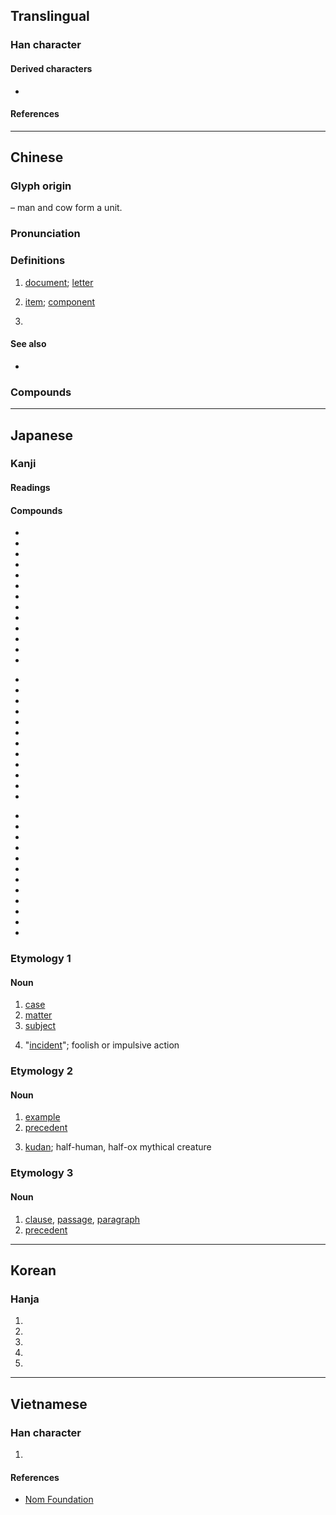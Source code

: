 {{also|仵|仟|任|伴}}
{{character info}}
==Translingual==
{{stroke order|strokes=6}}

===Han character===
{{Han char|rn=9|rad=人|as=04|sn=6|four=25200|canj=OHQ|ids=⿰亻牛}}

====Derived characters====
* {{l|mul|[[𠲟]], [[𣴓]], [[𤞗]], [[𪁃]], [[𪜓]], [[𡋚]]}}

====References====
{{Han ref|kx=0094.180|dkj=00410|dj=0200.090|hdz=10122.030|uh=4EF6}}

----

==Chinese==
{{zh-forms}}

===Glyph origin===
{{Han etym}}
{{Han compound|人|alt1=亻|t1=man|牛|t2=cow|ls=ic}} – man and cow form a unit.

===Pronunciation===
{{zh-pron
|m=jiàn
|ma=Zh-jiàn.ogg
|m-s=jian4
|c=gin6
|c-t=gen5
|g=qien5
|h=pfs=khien;gd=kian4
|j=jie3
|mb=gīng
|md=giông
|mn=qz:kiǎⁿ/tw,xm,zz:kiāⁿ/qz:kiǎn/tw,xm,zz:kiān
|mn_note=kiǎⁿ/kiāⁿ - vernacular; kiǎn/kiān - literary
|mn-t=gian6
|w=2ji
|x=jienn4/jienn5
|mc=y
|oc=y
|cat=n,cls
}}

===Definitions===
{{zh-hanzi}}

# [[document]]; [[letter]]
#: {{zh-x|文件|document, file}}
#: {{zh-x|郵件|mail}}
#: {{zh-x|信件|letter}}
#: {{zh-x|證件|certificate, document, ID}}
# [[item]]; [[component]]
#: {{zh-x|部件|parts, components}}
#: {{zh-x|零件|part, component}}
#: {{zh-x|備件|spare part}}
#: {{zh-x|軟件|software}}
# {{zh-classifier|things which can be numerically counted, such as pieces of [[luggage]], [[clothes]], [[event]]s|t=[[piece]]}}
#: {{zh-x|一 件 東西{xi}|a thing}}
#: {{zh-x|一 件 嘢|a thing|C}}
#: {{zh-x|一 件 襯衫|a shirt}}

====See also====
* {{zh-l|條|classifier for pants}}

===Compounds===
{{zh-der|件數|急件|最速件|器件|件色|古巴事件|件工|必要條件|件件|元件|意外事件|函件|來件|大件|事件|工件|密件|廣告函件|三大件|宗宗件件|工作條件|勞動條件|佩件兒|名件|備件|什件兒|低物件|七件事|先決條件|信件|光電元件|原件|作件|文件旅遊|機件|新四大件|料件子|無條件|桃色案件|皮件|批件|新三大件|條件句|抄件|條件刺激|稿件|是件|物件|文件|物件導向|案件|條件|機密文件|條件反射|散件|收件人|網路套件|退件|要件|部件|計件工資|零件|郵件|霧社事件|頭頭件件|鑄件|零組件|附件|論件計酬|組件|非訟事件|製件|網路信件|零部件|配件|電子文件|電子信件|電子郵件|語音郵件|表件|證明文件|證件|軟件|零配件|老四大件|表記物件|老三大件|收件匣|收件}}

{{zh-cat|Beginning}}

----

==Japanese==

===Kanji===
{{ja-kanji|grade=5|rs=人04}}

====Readings====
{{ja-readings
|goon=げん
|kanon=けん
|kun=くだり-, くだん-
}}

====Compounds====
{{der-top|Compounds}}
{{top3}}
* {{ja-r|案%件|あん%けん}}
* {{ja-r|一%件|いっ%けん}}
* {{ja-r|課%税 物%件|か%ぜい ぶっ%けん}}
* {{ja-r|感%覚 与%件|かん%かく よ%けん}}
* {{ja-r|機%能%的 要%件|き%のう%てき よう%けん}}
* {{ja-r|件%件|けん%けん}}
* {{ja-r|件%数|けん%すう}}
* {{ja-r|件%名|けん%めい}}
* {{ja-r|後%件|こう%けん}}
* {{ja-r|構%成 要%件|こう%せい よう%けん}}
* {{ja-r|雑%件|ざっ%けん}}
* {{ja-r|消%極%的 訴%訟 要%件|しょう%きょく%てき そ%しょう よう%けん}}
* {{ja-r|証%拠 物%件|しょう%こ ぶっ%けん}}
{{mid3}}
* {{ja-r|事%件|じ%けん}}
* {{ja-r|条%件|じょう%けん}}
* {{ja-r|上%件|じょう%けん}}
* {{ja-r|人%件|じん%けん}}
* {{ja-r|人%件%費|じん%けん%ひ}}
* {{ja-r|前%件|ぜん%けん}}
* {{ja-r|訴%件|そ%けん}}
* {{ja-r|訴%訟 要%件|そ%しょう よう%けん}}
* {{ja-r|尊%号 一%件|そん%ごう いっ%けん}}
* {{ja-r|大%君 一%件|たい%くん いっ%けん}}
* {{ja-r|対%抗 要%件|たい%こう よう%けん}}
* {{ja-r|手%形 要%件|て%がた よう%けん}}
{{mid3}}
* {{ja-r|難%件|なん%けん}}
* {{ja-r|物%件|ぶっ%けん}}
* {{ja-r|物%件%費|ぶっ%けん%ひ}}
* {{ja-r|別%件|べっ%けん}}
* {{ja-r|別%件 逮%捕|べっ%けん たい%ほ}}
* {{ja-r|法%律 要%件|ほう%りつ よう%けん}}
* {{ja-r|本%件|ほん%けん}}
* {{ja-r|柳%川 一%件|やな%がわ いっ%けん}}
* {{ja-r|用%件|よう%けん}}
* {{ja-r|要%件|よう%けん}}
* {{ja-r|与%件|よ%けん}}
* {{ja-r|立%件|りっ%けん}}
{{bottom}}
{{der-bottom}}

===Etymology 1===

====Noun====
{{ja-noun|けん}}

# [[case]]
# [[matter]]
# [[subject]]
#: {{ja-usex|肉の'''件'''|にく の '''けん'''|about the meat; on the subject of meat}}
# {{lb|ja|informal|always modified with a verb phrase}} "[[incident]]"; foolish or impulsive action
#: {{ja-usex|[[買う|買っ]]てしまった'''件'''|かってしまった '''けん'''}}

===Etymology 2===

====Noun====
{{ja-noun|くだん}}
{{wikipedia|lang=ja}}
# [[example]]
# [[precedent]]
#: {{ja-usex|'''件'''の|'''くだん''' の|the ... in question; the said ...}}
#: {{ja-usex|'''件'''の人|'''くだん''' の ひと|the person in question; the said person}}
# [[kudan]]; half-human, half-ox mythical creature

===Etymology 3===

====Noun====
{{ja-noun|くだり}}
# [[clause]], [[passage]], [[paragraph]]
# [[precedent]]

----

==Korean==

===Hanja===
{{ko-hanja|물건|건}}

# {{hanja form of|건|[[case]]}}
# {{hanja form of|건|[[matter]]}}
# {{hanja form of|건|[[subject]]}}
# {{hanja form of|건|[[example]]}}
# {{hanja form of|건|[[precedent]]}}

----

==Vietnamese==

===Han character===
{{vi-readings|reading=[[kiện]], [[kịn]], [[kẹn]]|rs=人04}}

# {{rfdef|vi|sort=人04}}

====References====
* [http://nomfoundation.org/common/nom_details.php?codepoint=4ef6 Nom Foundation]